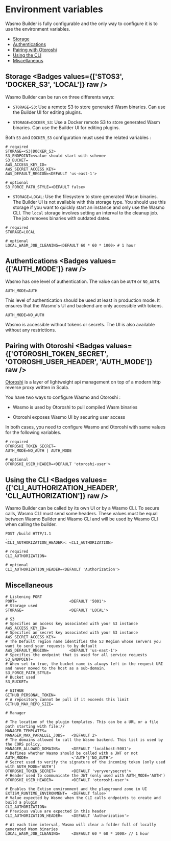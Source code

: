 
# Environment variables

Wasmo Builder is fully configurable and the only way to configure it is to use the environment variables.

- [Storage](#storage)
- [Authentications](#authentications)
- [Pairing with Otoroshi](#pairing-with-otoroshi)
- [Using the CLI](#using-the-cli)
- [Miscellaneous](#miscellaneous)

## Storage <Badges values={['STOS3', 'DOCKER_S3', 'LOCAL']} raw />

Wasmo Builder can be run on three differents ways:

- `STORAGE=S3`: Use a remote S3 to store generated Wasm binaries. Can use the Builder UI for editing plugins.

- `STORAGE=DOCKER_S3`: Use a Docker remote S3 to store generated Wasm binaries. Can use the Builder UI for editing plugins.

Both `S3` and `DOCKER_S3` configuration must used the related variables :
```
# required
STORAGE=<S3|DOCKER_S3>
S3_ENDPOINT=<value should start with scheme>
S3_BUCKET=
AWS_ACCESS_KEY_ID=
AWS_SECRET_ACCESS_KEY=
AWS_DEFAULT_REGION=<DEFAULT 'us-east-1'>

# optional
S3_FORCE_PATH_STYLE=<DEFAULT false>
```

- `STORAGE=LOCAL`: Use the filesystem to store generated Wasm binaries. The Builder UI is not available with this storage type. You should use this
storage if you want to quickly start an instance and only use the Wasmo CLI. The `local` storage 
involves setting an interval to the cleanup job. The job removes binaries with outdated dates.

```
# required
STORAGE=LOCAL

# optional
LOCAL_WASM_JOB_CLEANING=<DEFAULT 60 * 60 * 1000> # 1 hour
```

## Authentications <Badges values={['AUTH_MODE']} raw />

Wasmo has one level of authentication. The value can be `AUTH` or `NO_AUTH`. 

`AUTH_MODE=AUTH`

This level of authentication should be used at least in production mode. It ensures that the Wasmo's UI and backend are only accessible with tokens.

`AUTH_MODE=NO_AUTH`

Wasmo is accessible without tokens or secrets. The UI is also available without any restrictions.

## Pairing with Otoroshi <Badges values={['OTOROSHI_TOKEN_SECRET', 'OTOROSHI_USER_HEADER', 'AUTH_MODE']} raw />

[Otoroshi](https://maif.github.io/otoroshi/manual/getting-started.html) is a layer of lightweight api management on top of a modern http reverse proxy written in Scala.

You have two ways to configure Wasmo and Otoroshi : 

- Wasmo is used by Otoroshi to pull compiled Wasm binaries

- Otoroshi exposes Wasmo UI by securing user access

In both cases, you need to configure Wasmo and Otoroshi with same values for the following variables.

```
# required
OTOROSHI_TOKEN_SECRET=
AUTH_MODE=NO_AUTH | AUTH_MODE

# optional
OTOROSHI_USER_HEADER=<DEFAULT 'otoroshi-user'>
```
 

## Using the CLI <Badges values={['CLI_AUTHORIZATION_HEADER', 'CLI_AUTHORIZATION']} raw />

Wasmo Builder can be called by its own UI or by a Wasmo CLI. To secure calls, Wasmo CLI must send some headers.
These values must be equal between Wasmo Builder and Wasmo CLI and will be used by Wasmo CLI when calling the builder.

``` Query
POST /build HTTP/1.1
...
<CLI_AUTHORIZATION_HEADER>: <CLI_AUTHORIZATION>
```

```
# required
CLI_AUTHORIZATION=

# optional
CLI_AUTHORIZATION_HEADER=<DEFAULT 'Authorization'>
```


## Miscellaneous

```
# Listening PORT
PORT=                       <DEFAULT '5001'>            
# Storage used
STORAGE=                    <DEFAULT 'LOCAL'>           

# S3
# Specifies an access key associated with your S3 instance
AWS_ACCESS_KEY_ID=                                      
# Specifies an secret key associated with your S3 instance
AWS_SECRET_ACCESS_KEY=                                  
# The Default region name identifies the S3 Region whose servers you want to send your requests to by default
AWS_DEFAULT_REGION=         <DEFAULT 'us-east-1'>   
# Specifies the endpoint that is used for all service requests    
S3_ENDPOINT=
# When set to true, the bucket name is always left in the request URI and never moved to the host as a sub-domain.
S3_FORCE_PATH_STYLE=
# Bucket used
S3_BUCKET=

# GITHUB
GITHUB_PERSONAL_TOKEN=
# A repository cannot be pull if it exceeds this limit
GITHUB_MAX_REPO_SIZE=

# Manager

# The location of the plugin templates. This can be a URL or a file path starting with file://
MANAGER_TEMPLATES=
MANAGER_MAX_PARALLEL_JOBS=   <DEFAULT 2>
# The domains allowed to call the Wasmo backend. This list is used by the CORS policy.
MANAGER_ALLOWED_DOMAINS=     <DEFAULT 'localhost:5001'>
# Defines whether Wasmo should be called with a JWT or not
AUTH_MODE=                   <'AUTH'|'NO_AUTH'>
# Secret used to verify the signature of the incoming token (only used with AUTH_MODE='AUTH')
OTOROSHI_TOKEN_SECRET=       <DEFAULT 'veryverysecret'>
# Header used to communicate the JWT (only used with AUTH_MODE='AUTH')
OTOROSHI_USER_HEADER=        <DEFAULT 'otoroshi-user'> 

# Enables the Extism environment and the playground zone in UI
EXTISM_RUNTIME_ENVIRONMENT=  <DEFAULT false>
# Value expected by Wasmo when the CLI calls endpoints to create and build a plugin
CLI_AUTHORIZATION=
# Previous value are expected in this header
CLI_AUTHORIZATION_HEADER=    <DEFAULT 'Authorization'>

# At each time interval, Wasmo will clear a folder full of locally generated Wasm binaries
LOCAL_WASM_JOB_CLEANING=     <DEFAULT 60 * 60 * 1000> // 1 hour
```
